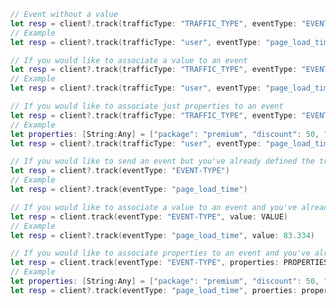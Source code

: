 ```swift title="Swift"
// Event without a value
let resp = client?.track(trafficType: "TRAFFIC_TYPE", eventType: "EVENT-TYPE")
// Example
let resp = client?.track(trafficType: "user", eventType: "page_load_time")

// If you would like to associate a value to an event
let resp = client?.track(trafficType: "TRAFFIC_TYPE", eventType: "EVENT-TYPE", value: VALUE)
// Example
let resp = client?.track(trafficType: "user", eventType: "page_load_time", value: 83.334)

// If you would like to associate just properties to an event
let resp = client?.track(trafficType: "TRAFFIC_TYPE", eventType: "EVENT-TYPE", properties: PROPERTIES)
// Example
let properties: [String:Any] = ["package": "premium", "discount": 50, "admin": true]
let resp = client?.track(trafficType: "user", eventType: "page_load_time", properties: properties)

// If you would like to send an event but you've already defined the traffic type in the config of the client
let resp = client?.track(eventType: "EVENT-TYPE")
// Example
let resp = client?.track(eventType: "page_load_time")

// If you would like to associate a value to an event and you've already defined the traffic type in the config of the client
let resp = client.track(eventType: "EVENT-TYPE", value: VALUE)
// Example
let resp = client?.track(eventType: "page_load_time", value: 83.334)

// If you would like to associate properties to an event and you've already defined the traffic type in the config of the client
let resp = client.track(eventType: "EVENT-TYPE", properties: PROPERTIES)
// Example
let properties: [String:Any] = ["package": "premium", "discount": 50, "admin": true]
let resp = client?.track(eventType: "page_load_time", proerties: properties)

```